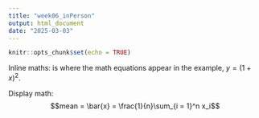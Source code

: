 ---
title: "week06_inPerson"
output: html_document
date: "2025-03-03"
---

```{r setup, include=FALSE}
knitr::opts_chunk$set(echo = TRUE)
```

Inline maths: is where the math equations appear in the example, $y = (1+x)^2$.

Display math:
$$mean = \bar{x} = \frac{1}{n}\sum_{i = 1}^n x_i$$